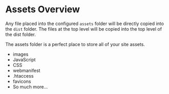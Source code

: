 # Assets Overview

Any file placed into the configured `assets` folder will be directly copied into the `dist` folder. The files at the top level will be copied into the top level of the dist folder.

The assets folder is a perfect place to store all of your site assets.

* images
* JavaScript
* CSS
* webmanifest
* .htaccess
* favicons
* So much more...

